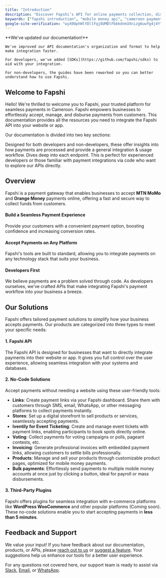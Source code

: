 ```yaml
---
title: "Introduction"
description: "Discover Fapshi’s API for online payments collection, disbursement, and transaction management. Get started with our guides and API references."
keywords: ["fapshi introduction", "mobile money api", "cameroon payments", "mtn momo", "orange money", "fapshi docs", "fapshi guide"]
google-site-verification: "wyX0OphWlYDllFqj8UMDlFbbkdnm3Xnizg6uwfg4j4Y"
---
```


<Tip>
    **We've updated our documentation!**

    We've improved our API documentation's organization and format to help make integration faster.

    For developers, we've added [SDKs](https://github.com/fapshi/sdks) to aid with your integration.

    For non-developers, the guides have been reworked so you can better understand how to use Fapshi.
</Tip>

## Welcome to Fapshi

Hello! We're thrilled to welcome you to Fapshi, your trusted platform for seamless payments in Cameroon. Fapshi empowers businesses to effortlessly accept, manage, and disburse payments from customers. This documentation provides all the resources you need to integrate the Fapshi API into your website or app.

Our documentation is divided into two key sections: 

<CardGroup cols={2}>
  <Card title="Guides" icon="pen-to-square" href="/en/guides/getting-started/create-account">
    Designed for both developers and non-developers, these offer insights into how payments are processed and provide a general integration & usage workflow.
  </Card>
  <Card title="API Reference" icon="code" href="/en/api-reference">
    Dives deep into each endpoint. This is perfect for experienced developers or those familiar with payment integrations via code who want to explore our APIs directly.
  </Card>
</CardGroup>

## Overview

Fapshi is a payment gateway that enables businesses to accept **MTN MoMo** and **Orange Money** payments online, offering a fast and secure way to collect funds from customers.

#### Build a Seamless Payment Experience

Provide your customers with a convenient payment option, boosting confidence and increasing conversion rates.

#### Accept Payments on Any Platform

Fapshi's tools are built to standard, allowing you to integrate payments on any technology stack that suits your business.

#### Developers First

We believe payments are a problem solved through code. As developers ourselves, we've crafted APIs that make integrating Fapshi's payment workflow into your business a breeze.

## Our Solutions

Fapshi offers tailored payment solutions to simplify how your business accepts payments. Our products are categorized into three types to meet your specific needs:

#### 1. Fapshi API

The Fapshi API is designed for businesses that want to directly integrate payments into their website or app. It gives you full control over the user experience, allowing seamless integration with your systems and databases.

#### 2. No-Code Solutions

Accept payments without needing a website using these user-friendly tools:

- **Links**: Create payment links via your Fapshi dashboard. Share them with customers through SMS, email, WhatsApp, or other messaging platforms to collect payments instantly.
- **Stores**: Set up a digital storefront to sell products or services, seamlessly accepting payments.
- **Iventily for Event Ticketing**: Create and manage event tickets with payment links, enabling participants to book spots directly online.
- **Voting**: Collect payments for voting campaigns or polls, pageant contests, etc.
- **Invoicing**: Generate professional invoices with embedded payment links, allowing customers to settle bills professionally.
- **Products**: Manage and sell your products through customizable product pages, optimized for mobile money payments.
- **Bulk payments**: Effortlessly send payments to multiple mobile money accounts at once just by clicking a button, ideal for payroll or mass disbursements.

#### 3. Third-Party Plugins

Fapshi offers plugins for seamless integration with e-commerce platforms like **WordPress WooCommerce** and other popular platforms (Coming soon). These no-code solutions enable you to start accepting payments in **less than 5 minutes**.

## Feedback and Support

We value your input! If you have feedback about our documentation, products, or APIs, please [reach out to us](mailto:feedback@fapshi.com?subject=Suggest%20Edits%20to%20Fapshi%20Documentation&body=Please%20describe%20your%20suggestions%20here.
) or [suggest a feature](https://fapshi.com/en/suggest-feature). Your suggestions help us enhance our tools for a better user experience.

For any questions not covered here, our support team is ready to assist via [Slack](https://fapshicommunity.slack.com/archives/C034Q50QB6U), [Email](mailto:support@fapshi.com), or [WhatsApp](https://wa.me/237658610472).